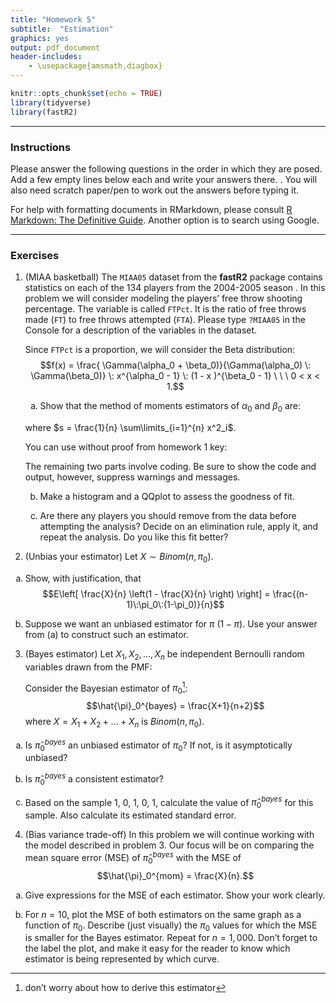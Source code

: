 ```yaml
---
title: "Homework 5"
subtitle:  "Estimation"
graphics: yes
output: pdf_document
header-includes:
    - \usepackage{amsmath,diagbox}
---
```


```r
knitr::opts_chunk$set(echo = TRUE)
library(tidyverse)
library(fastR2)
```

* * * 
### Instructions

Please answer the following questions in the order in which they are posed. Add a few empty lines below each and write your answers there. \textbf{Focus on answering in complete sentences and show work whether we ask for it or not}. You will also need scratch paper/pen to work out the answers before typing it.

For help with formatting documents in RMarkdown, please consult [R Markdown: The Definitive Guide](https://bookdown.org/yihui/rmarkdown/). Another option is to search using Google. 

* * *

### Exercises 

1. (MIAA basketball) The `MIAA05` dataset from the **fastR2** package contains statistics on each of the 134 players from the 2004-2005 season . In this problem we will consider modeling the players' free throw shooting percentage. The variable is called `FTPct`. It is the ratio of free throws made (`FT`) to free throws attempted (`FTA`). Please type `?MIAA05` in the Console for a description of the variables in the dataset.  


   Since `FTPct` is a proportion, we will consider the Beta distribution:
$$f(x) =  \frac{ \Gamma(\alpha_0 + \beta_0)}{\Gamma(\alpha_0) \: \Gamma(\beta_0)} \: x^{\alpha_0 - 1} \: (1 - x )^{\beta_0 - 1} \ \ \ 0 < x < 1.$$

   a. Show that the method of moments estimators of $\alpha_0$ and $\beta_0$ are:
\begin{align*}
\hat{\alpha}_0^{mom} &= \bar{x} \left[ \frac{\bar{x} - s}{s - \bar{x}^2} \right],\\
\hat{\beta}_0^{mom} &= \hat{\alpha}_0^{mom} \frac{1-\bar{x}}{\bar{x}}
\end{align*}

   where $s = \frac{1}{n} \sum\limits_{i=1}^{n} x^2_i$.  

   
   \emph{Hint:} You can use without proof from homework 1 key:
\begin{align*}
E\left[ X \right] &= \frac{\alpha_0}{\alpha_0+\beta_0}\\
E\left[X^2 \right] &= \frac{\alpha_0 (\alpha_0+1)}{(\alpha_0+\beta_0)\:(\alpha_0+\beta_0+1)}.
\end{align*}

   The remaining two parts involve coding. Be sure to show the code and output, however, suppress warnings and messages. 
   
   b. Make a histogram and a QQplot to assess the goodness of fit.
   
   c. Are there any players you should remove from the data before attempting the analysis? Decide on an elimination rule, apply it, and repeat the analysis. Do you like this fit better? 
   
2. (Unbias your estimator) Let $X \sim Binom(n, \pi_0)$.

a.  Show, with justification, that
$$E\left[ \frac{X}{n} \left(1 - \frac{X}{n} \right) \right] = \frac{(n-1)\:\pi_0\:(1-\pi_0)}{n}$$ 
    
b. Suppose we want an unbiased estimator for $\pi \:(1-\pi).$ Use your answer from (a) to construct such an estimator.
  
3. (Bayes estimator) Let $X_1, X_2,\dots, X_n$ be independent Bernoulli random variables drawn from the PMF:
\begin{align*}
f(x) &= \left\{ \begin{array}{cc} 
          (1- \pi_0) & x = 0 \\
           \pi_0    & x=1 \end{array} \right.
\end{align*}

   Consider the Bayesian estimator of $\pi_0$^[don't worry about how to derive this estimator]: 
$$\hat{\pi}_0^{bayes} = \frac{X+1}{n+2}$$ 
where $X = X_1 + X_2 + \dots + X_n$ is $Binom(n, \pi_0)$.

a. Is $\hat{\pi}_0^{bayes}$ an unbiased estimator of $\pi_0$? If not, is it asymptotically unbiased?

b. Is $\hat{\pi}_0^{bayes}$ a consistent estimator?

c. Based on the sample 1, 0, 1, 0, 1, calculate the value of $\hat{\pi}_0^{bayes}$ for this sample. Also calculate its estimated standard error. 

4. (Bias variance trade-off) In this problem we will continue working with the model described in problem 3. Our focus will be on comparing the mean square error (MSE) of $\hat{\pi}_0^{bayes}$ with the MSE of 
$$\hat{\pi}_0^{mom} = \frac{X}{n}.$$ 

a. Give expressions for the MSE of each estimator. Show your work clearly.
   

b. For $n = 10$, plot the MSE of both estimators on the same graph as a function of $\pi_0$. Describe (just visually) the $\pi_0$ values for which the MSE is smaller for the Bayes estimator. Repeat for $n=1,000$. Don't forget to the label the plot, and make it easy for the reader to know which estimator is being represented by which curve.
   
   \emph{This example illustrates the bias variance tradeoff. Sometimes a biased estimator does better than an unbiased one, if it has a smaller variance!}
   
   

 
   